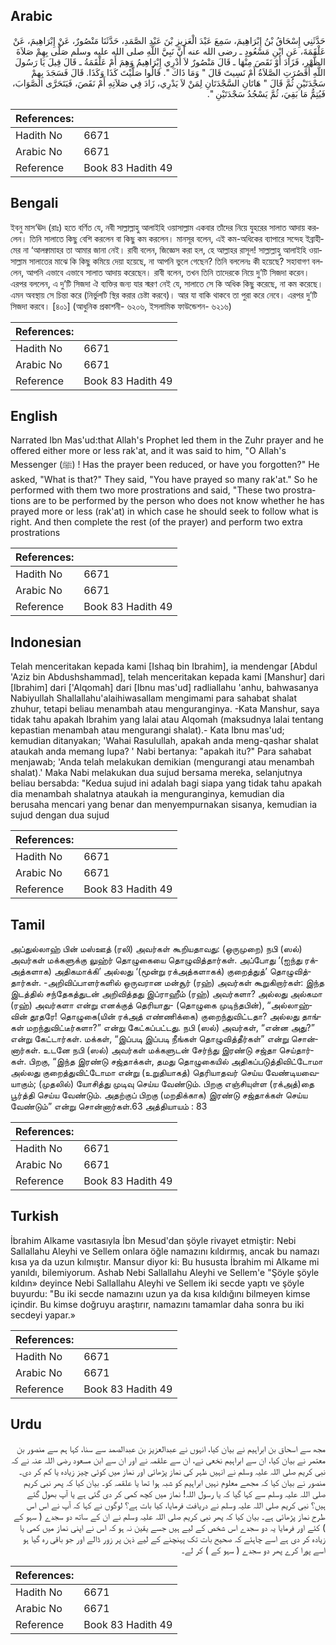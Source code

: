 ## Arabic


<div dir="rtl" lang="ar" style={{fontSize:'larger',backgroundColor:'#f8f9fa',padding:20}}>
حَدَّثَنِي إِسْحَاقُ بْنُ إِبْرَاهِيمَ، سَمِعَ عَبْدَ الْعَزِيزِ بْنَ عَبْدِ الصَّمَدِ، حَدَّثَنَا مَنْصُورٌ، عَنْ إِبْرَاهِيمَ، عَنْ عَلْقَمَةَ، عَنِ ابْنِ مَسْعُودٍ ـ رضى الله عنه أَنَّ نَبِيَّ اللَّهِ صلى الله عليه وسلم صَلَّى بِهِمْ صَلاَةَ الظُّهْرِ، فَزَادَ أَوْ نَقَصَ مِنْهَا ـ قَالَ مَنْصُورٌ لاَ أَدْرِي إِبْرَاهِيمُ وَهِمَ أَمْ عَلْقَمَةُ ـ قَالَ قِيلَ يَا رَسُولَ اللَّهِ أَقَصُرَتِ الصَّلاَةُ أَمْ نَسِيتَ قَالَ ‏"‏ وَمَا ذَاكَ ‏"‏‏.‏ قَالُوا صَلَّيْتَ كَذَا وَكَذَا‏.‏ قَالَ فَسَجَدَ بِهِمْ سَجْدَتَيْنِ ثُمَّ قَالَ ‏"‏ هَاتَانِ السَّجْدَتَانِ لِمَنْ لاَ يَدْرِي، زَادَ فِي صَلاَتِهِ أَمْ نَقَصَ، فَيَتَحَرَّى الصَّوَابَ، فَيُتِمُّ مَا بَقِيَ، ثُمَّ يَسْجُدُ سَجْدَتَيْنِ ‏"‏‏.‏
</div>
<div style={{backgroundColor:'#f8f9fa',padding:20, marginBottom: 10}}><table> <thead> <tr> <th>References:</th> <th></th> </tr> </thead> <tbody><tr><td>Hadith No</td><td>6671</td></tr><tr><td>Arabic No</td><td>6671</td></tr><tr><td>Reference</td><td>Book 83 Hadith 49</td></tr></tbody></table></div>

## Bengali


<div dir="ltr" lang="bn" style={{fontSize:'larger',backgroundColor:'#f8f9fa',padding:20}}>
ইবনু মাস‘ঊদ (রাঃ) হতে বর্ণিত যে, নবী সাল্লাল্লাহু আলাইহি ওয়াসাল্লাম একবার তাঁদের নিয়ে যুহরের সালাত আদায় করলেন। তিনি সালাতে কিছু বেশি করলেন বা কিছু কম করলেন। মানসূর বলেন, এই কম-অধিকের ব্যাপারে সন্দেহ ইব্রাহীমের না ‘আলক্বামাহর তা আমার জানা নেই। রাবী বলেন, জিজ্ঞেস করা হল, হে আল্লাহর রাসূল! সাল্লাল্লাহু আলাইহি ওয়াসাল্লাম সালাতের মাঝে কি কিছু কমিয়ে দেয়া হয়েছে, না আপনি ভুলে গেছেন? তিনি বললেনঃ কী হয়েছে? সহাবাগণ বললেন, আপনি এভাবে এভাবে সালাত আদায় করেছেন। রাবী বলেন, তখন তিনি তাদেরকে নিয়ে দু’টি সিজদা করেন। এরপর বললেন, এ দু’টি সিজদা ঐ ব্যক্তির জন্য যার স্মরণ নেই যে, সালাতে সে কি অধিক কিছু করেছে, না কম করেছে। এমন অবস্থায় সে চিন্তা করে (নির্ভুলটি স্থির করার চেষ্টা করবে)। আর যা বাকি থাকবে তা পুরা করে নেবে। এরপর দু’টি সিজদা করবে। [৪০১] (আধুনিক প্রকাশনী- ৬২০৬, ইসলামিক ফাউন্ডেশন- ৬২১৬)
</div>
<div style={{backgroundColor:'#f8f9fa',padding:20, marginBottom: 10}}><table> <thead> <tr> <th>References:</th> <th></th> </tr> </thead> <tbody><tr><td>Hadith No</td><td>6671</td></tr><tr><td>Arabic No</td><td>6671</td></tr><tr><td>Reference</td><td>Book 83 Hadith 49</td></tr></tbody></table></div>

## English


<div dir="ltr" lang="en" style={{fontSize:'larger',backgroundColor:'#f8f9fa',padding:20}}>
Narrated Ibn Mas'ud:that Allah's Prophet led them in the Zuhr prayer and he offered either more or less rak'at, and it was said to him, "O Allah's Messenger (ﷺ) ! Has the prayer been reduced, or have you forgotten?" He asked, "What is that?" They said, "You have prayed so many rak'at." So he performed with them two more prostrations and said, "These two prostrations are to be performed by the person who does not know whether he has prayed more or less (rak'at) in which case he should seek to follow what is right. And then complete the rest (of the prayer) and perform two extra prostrations
</div>
<div style={{backgroundColor:'#f8f9fa',padding:20, marginBottom: 10}}><table> <thead> <tr> <th>References:</th> <th></th> </tr> </thead> <tbody><tr><td>Hadith No</td><td>6671</td></tr><tr><td>Arabic No</td><td>6671</td></tr><tr><td>Reference</td><td>Book 83 Hadith 49</td></tr></tbody></table></div>

## Indonesian


<div dir="ltr" lang="id" style={{fontSize:'larger',backgroundColor:'#f8f9fa',padding:20}}>
Telah menceritakan kepada kami [Ishaq bin Ibrahim], ia mendengar [Abdul 'Aziz bin Abdushshammad], telah menceritakan kepada kami [Manshur] dari [Ibrahim] dari ['Alqomah] dari [Ibnu mas'ud] radliallahu 'anhu, bahwasanya Nabiyullah Shallallahu'alaihiwasallam mengimami para sahabat shalat zhuhur, tetapi beliau menambah atau menguranginya. -Kata Manshur, saya tidak tahu apakah Ibrahim yang lalai atau Alqomah (maksudnya lalai tentang kepastian menambah atau mengurangi shalat).- Kata Ibnu mas'ud; kemudian ditanyakan; 'Wahai Rasulullah, apakah anda meng-qashar shalat ataukah anda memang lupa? ' Nabi bertanya: "apakah itu?" Para sahabat menjawab; 'Anda telah melakukan demikian (mengurangi atau menambah shalat).' Maka Nabi melakukan dua sujud bersama mereka, selanjutnya beliau bersabda: "Kedua sujud ini adalah bagi siapa yang tidak tahu apakah dia menambah shalatnya ataukah ia menguranginya, kemudian dia berusaha mencari yang benar dan menyempurnakan sisanya, kemudian ia sujud dengan dua sujud
</div>
<div style={{backgroundColor:'#f8f9fa',padding:20, marginBottom: 10}}><table> <thead> <tr> <th>References:</th> <th></th> </tr> </thead> <tbody><tr><td>Hadith No</td><td>6671</td></tr><tr><td>Arabic No</td><td>6671</td></tr><tr><td>Reference</td><td>Book 83 Hadith 49</td></tr></tbody></table></div>

## Tamil


<div dir="ltr" lang="ta" style={{fontSize:'larger',backgroundColor:'#f8f9fa',padding:20}}>
அப்துல்லாஹ் பின் மஸ்ஊத் (ரலி) அவர்கள் கூறியதாவது: (ஒருமுறை) நபி (ஸல்) அவர்கள் மக்களுக்கு லுஹ்ர் தொழுகையை தொழுவித்தார்கள். அப்போது ‘(ஐந்து ரக்அத்களாக) அதிகமாக்கி’ அல்லது ‘(மூன்று ரக்அத்களாகக்) குறைத்துத்’ தொழுவித்தார்கள். -அறிவிப்பாளர்களில் ஒருவரான மன்சூர் (ரஹ்) அவர்கள் கூறுகிறார்கள்: இந்த இடத்தில் சந்தேகத்துடன் அறிவித்தது இப்ராஹீம் (ரஹ்) அவர்களா? அல்லது அல்கமா (ரஹ்) அவர்களா என்று எனக்குத் தெரியாது- (தொழுகை முடிந்தபின்), “அல்லாஹ்வின் தூதரே! தொழுகை(யின் ரக்அத் எண்ணிக்கை) குறைந்துவிட்டதா? அல்லது தாங்கள் மறந்துவிட்டீர்களா?” என்று கேட்கப்பட்டது. நபி (ஸல்) அவர்கள், “என்ன அது?” என்று கேட்டார்கள். மக்கள், “இப்படி இப்படி நீங்கள் தொழுவித்தீர்கள்” என்று சொன்னார்கள். உடனே நபி (ஸல்) அவர்கள் மக்களுடன் சேர்ந்து இரண்டு சஜ்தா செய்தார்கள். பிறகு, “இந்த இரண்டு சஜ்தாக்கள், தமது தொழுகையில் அதிகப்படுத்திவிட்டோமா அல்லது குறைத்துவிட்டோமா என்று (உறுதியாகத்) தெரியாதவர் செய்ய வேண்டியவையாகும்; (முதலில்) யோசித்து முடிவு செய்ய வேண்டும். பிறகு எஞ்சியுள்ள (ரக்அத்)தை பூர்த்தி செய்ய வேண்டும். அதற்குப் பிறகு (மறதிக்காக) இரண்டு சஜ்தாக்கள் செய்ய வேண்டும்” என்று சொன்னார்கள்.63 அத்தியாயம் : 83
</div>
<div style={{backgroundColor:'#f8f9fa',padding:20, marginBottom: 10}}><table> <thead> <tr> <th>References:</th> <th></th> </tr> </thead> <tbody><tr><td>Hadith No</td><td>6671</td></tr><tr><td>Arabic No</td><td>6671</td></tr><tr><td>Reference</td><td>Book 83 Hadith 49</td></tr></tbody></table></div>

## Turkish


<div dir="ltr" lang="tr" style={{fontSize:'larger',backgroundColor:'#f8f9fa',padding:20}}>
İbrahim Alkame vasıtasıyla İbn Mesud'dan şöyle rivayet etmiştir: Nebi Sallallahu Aleyhi ve Sellem onlara öğle namazını kıldırmış, ancak bu namazı kısa ya da uzun kılmıştır. Mansur diyor ki: Bu hususta İbrahim mi Alkame mi yanıldı, bilemiyorum. Ashab Nebi Sallallahu Aleyhi ve Sellem'e "Şöyle şöyle kıldın» deyince Nebi Sallallahu Aleyhi ve Sellem iki secde yaptı ve şöyle buyurdu: "Bu iki secde namazını uzun ya da kısa kıldığını bilmeyen kimse içindir. Bu kimse doğruyu araştırır, namazını tamamlar daha sonra bu iki secdeyi yapar.»
</div>
<div style={{backgroundColor:'#f8f9fa',padding:20, marginBottom: 10}}><table> <thead> <tr> <th>References:</th> <th></th> </tr> </thead> <tbody><tr><td>Hadith No</td><td>6671</td></tr><tr><td>Arabic No</td><td>6671</td></tr><tr><td>Reference</td><td>Book 83 Hadith 49</td></tr></tbody></table></div>

## Urdu


<div dir="rtl" lang="ur" style={{fontSize:'larger',backgroundColor:'#f8f9fa',padding:20}}>
مجھ سے اسحاق بن ابراہیم نے بیان کیا، انہوں نے عبدالعزیز بن عبدالصمد سے سنا، کہا ہم سے منصور بن معتمر نے بیان کیا، ان سے ابراہیم نخعی نے، ان سے علقمہ نے اور ان سے ابن مسعود رضی اللہ عنہ نے کہ نبی کریم صلی اللہ علیہ وسلم نے انہیں ظہر کی نماز پڑھائی اور نماز میں کوئی چیز زیادہ یا کم کر دی۔ منصور نے بیان کیا کہ مجھے معلوم نہیں ابراہیم کو شبہ ہوا تھا یا علقمہ کو۔ بیان کیا کہ پھر نبی کریم صلی اللہ علیہ وسلم سے کہا گیا کہ یا رسول اللہ! نماز میں کچھ کمی کر دی گئی ہے یا آپ بھول گئے ہیں؟ نبی کریم صلی اللہ علیہ وسلم نے دریافت فرمایا، کیا بات ہے؟ لوگوں نے کہا کہ آپ نے اس اس طرح نماز پڑھائی ہے۔ بیان کیا کہ پھر نبی کریم صلی اللہ علیہ وسلم نے ان کے ساتھ دو سجدے ( سہو کے ) کئے اور فرمایا یہ دو سجدے اس شخص کے لیے ہیں جسے یقین نہ ہو کہ اس نے اپنی نماز میں کمی یا زیادہ کر دی ہے اسے چاہئے کہ صحیح بات تک پہنچنے کے لیے ذہن پر زور ڈالے اور جو باقی رہ گیا ہو اسے پورا کرے پھر دو سجدے ( سہو کے ) کر لے۔
</div>
<div style={{backgroundColor:'#f8f9fa',padding:20, marginBottom: 10}}><table> <thead> <tr> <th>References:</th> <th></th> </tr> </thead> <tbody><tr><td>Hadith No</td><td>6671</td></tr><tr><td>Arabic No</td><td>6671</td></tr><tr><td>Reference</td><td>Book 83 Hadith 49</td></tr></tbody></table></div>